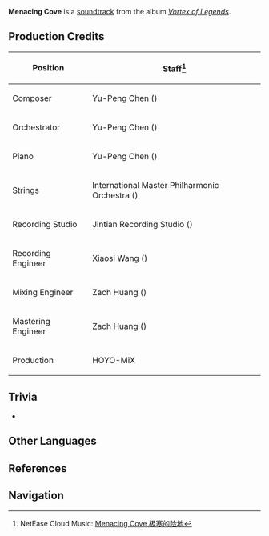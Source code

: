 {{Soundtrack Infobox
|title          =
|image          = Vortex of Legends.jpg
|album          = Vortex of Legends
|disc           =
|number         = 08
|featured       =
|featured2      =
|featured3      =
|featured_disc  =
|featured_disc2 =
|featured_disc3 =
|youtube_id     = n_-9mrBMLA8
|youtube_time   = 652
|spotify_id     = 3d1cDX1diwiPO4xEsJiAIr
|played_in      = Dragonspine; Starglow Cavern
|during         = [[Starglow Cavern]]
|domain         =
|previous       = Abiding Chills
|next           = Striding in the Snowstorm
}}
'''Menacing Cove''' is a [[soundtrack]] from the album ''[[Vortex of Legends]]''.

==Production Credits==
{| class="wikitable" style="text-align:left; height:0.5em"
! Position
! Staff<ref>NetEase Cloud Music: [https://music.163.com/#/song?id=1833805539 Menacing Cove 极寒的险地]</ref>
|-
! Composer
| Yu-Peng Chen ({{Lang|zh=陈致逸|mini=1}})
|-
! Orchestrator
| Yu-Peng Chen ({{Lang|zh=陈致逸|mini=1}})
|-
! Piano
| Yu-Peng Chen ({{Lang|zh=陈致逸|mini=1}})
|-
! Strings
| International Master Philharmonic Orchestra ({{Lang|zh=国际首席爱乐乐团|mini=1}})
|-
! Recording Studio
| Jintian Recording Studio ({{Lang|zh=金田录音棚|mini=1}})
|-
! Recording Engineer
| Xiaosi Wang ({{Lang|zh=王小四|mini=1}})
|-
! Mixing Engineer
| Zach Huang ({{Lang|zh=黄巍|mini=1}})
|-
! Mastering Engineer
| Zach Huang ({{Lang|zh=黄巍|mini=1}})
|-
! Production
| HOYO-MiX
|}

==Trivia==
* {{Transclude|Snow-Buried Tales|SnowTheme|section=1}}

==Other Languages==
{{Other Languages|default_hidden = 1
|en      = Menacing Cove
|zhs     = 极寒的险地
|zhs_rm  = Jíhán de Xiǎndì
|zht     = 極寒的險地
|zht_rm  = Jíhán de Xiǎndì
|ja      = 極寒の悪所
|ja_rm   = Gokkan no Akusho{{Assumed}}
}}

==References==
{{Reflist}}

==Navigation==
{{Soundtrack Navbox|Vortex of Legends}}